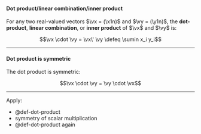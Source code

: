 :::{#def-dot-product}
#### Dot product/linear combination/inner product
For any two real-valued vectors $\vx = (\x1n)$ and $\vy = (\y1n)$,
the **dot-product**, **linear combination**, or **inner product** 
of $\vx$ and $\vy$ is:

$$\vx \cdot \vy = \vx\' \vy \defeq \sumin x_i y_i$$

:::

---

:::{#thm-lincom-symmetric}
#### Dot product is symmetric

The dot product is symmetric:

$$\vx \cdot \vy = \vy \cdot \vx$$

:::

---

::: proof

Apply:

- @def-dot-product 
- symmetry of scalar multiplication
- @def-dot-product again

:::


